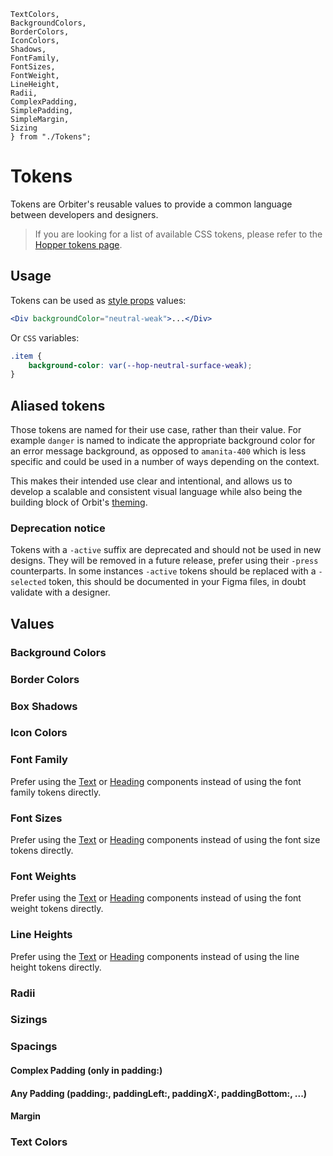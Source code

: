     TextColors,
    BackgroundColors,
    BorderColors,
    IconColors,
    Shadows,
    FontFamily,
    FontSizes,
    FontWeight,
    LineHeight,
    Radii,
    ComplexPadding,
    SimplePadding,
    SimpleMargin,
    Sizing
    } from "./Tokens";

<Meta
    title="Features/Tokens"
    id="tokens"
/>

# Tokens

Tokens are Orbiter's reusable values to provide a common language between developers and designers.


> If you are looking for a list of available CSS tokens, please refer to the [Hopper tokens page](https://hopper.workleap.design/tokens/getting-started/introduction).


## Usage

Tokens can be used as [style props](/docs/style-props--page) values:

```jsx
<Div backgroundColor="neutral-weak">...</Div>
```

Or `CSS` variables:

```css
.item {
    background-color: var(--hop-neutral-surface-weak);
}
```

## Aliased tokens

Those tokens are named for their use case, rather than their value. For example `danger` is named to indicate the appropriate background color for an error message background, as opposed to `amanita-400` which is less specific and could be used in a number of ways depending on the context.

This makes their intended use clear and intentional, and allows us to develop a scalable and consistent visual language while also being the building block of Orbit's [theming](/docs/theming--page).

### Deprecation notice

Tokens with a `-active` suffix are deprecated and should not be used in new designs. They will be removed in a future release, prefer using their `-press` counterparts. In some instances `-active` tokens should be replaced with a `-selected` token, this should be documented in your Figma files, in doubt validate with a designer.

## Values

### Background Colors

<TokenTable
    tokens={BackgroundColors.Semantic}
/>

### Border Colors

<TokenTable
    tokens={BorderColors.Semantic}
/>

### Box Shadows

<TokenTable
    tokens={Shadows.Semantic}
/>

### Icon Colors

<TokenTable
    tokens={IconColors.Semantic}
/>

### Font Family

Prefer using the [Text](/docs/text--size) or [Heading](/docs/heading--default-story#size) components instead of using the font family tokens directly.

<TokenTable
    tokens={FontFamily.Semantic}
/>

### Font Sizes

Prefer using the [Text](/docs/text--size) or [Heading](/docs/heading--default-story#size) components instead of using the font size tokens directly.

<TokenTable
    tokens={FontSizes.Semantic}
/>

### Font Weights

Prefer using the [Text](/docs/text--size) or [Heading](/docs/heading--default-story#size) components instead of using the font weight tokens directly.

<TokenTable
    tokens={FontWeight.Semantic}
/>

### Line Heights

Prefer using the [Text](/docs/text--size) or [Heading](/docs/heading--default-story#size) components instead of using the line height tokens directly.

<TokenTable
    tokens={LineHeight.Semantic}
/>

### Radii

<TokenTable
    tokens={Radii.Semantic}
/>

### Sizings

<TokenTable
    tokens={Sizing.Core}
/>

### Spacings

#### Complex Padding (only in padding:)

<TokenTable
    tokens={ComplexPadding.Semantic}
/>

#### Any Padding (padding:, paddingLeft:, paddingX:, paddingBottom:, ...)

<TokenTable
    tokens={SimplePadding.Semantic}
/>

#### Margin

<TokenTable
    tokens={SimpleMargin.Semantic}
/>

### Text Colors

<TokenTable
    tokens={TextColors.Semantic}
/>
